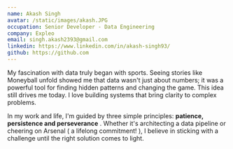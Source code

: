 ```yaml
---
name: Akash Singh
avatar: /static/images/akash.JPG
occupation: Senior Developer - Data Engineering
company: Expleo
email: singh.akash2393@gmail.com
linkedin: https://www.linkedin.com/in/akash-singh93/
github: https://github.com
---
```


My fascination with data truly began with sports. Seeing stories like Moneyball unfold showed me that data wasn't just about numbers; it was a powerful tool for finding hidden patterns and changing the game. This idea still drives me today. I love building systems that bring clarity to complex problems.

In my work and life, I'm guided by three simple principles: **patience, persistence and perseverance** . Whether it's architecting a data pipeline or cheering on Arsenal ( a lifelong commitment! ), I believe in sticking with a challenge until the right solution comes to light.